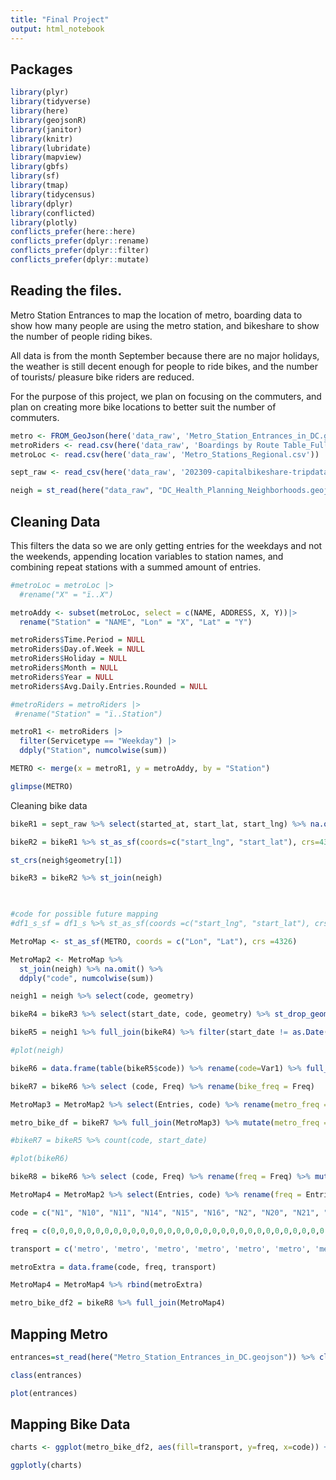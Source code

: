 ```yaml
---
title: "Final Project"
output: html_notebook
---
```


## Packages

```r
library(plyr)
library(tidyverse)
library(here)
library(geojsonR)
library(janitor)
library(knitr)
library(lubridate) 
library(mapview)
library(gbfs)
library(sf) 
library(tmap)
library(tidycensus)
library(dplyr)
library(conflicted)
library(plotly)
conflicts_prefer(here::here)
conflicts_prefer(dplyr::rename)
conflicts_prefer(dplyr::filter)
conflicts_prefer(dplyr::mutate)

```

## Reading the files.

Metro Station Entrances to map the location of metro, boarding data to show how many people are using the metro station, and bikeshare to show the number of people riding bikes.

All data is from the month September because there are no major holidays, the weather is still decent enough for people to ride bikes, and the number of tourists/ pleasure bike riders are reduced.

For the purpose of this project, we plan on focusing on the commuters, and plan on creating more bike locations to better suit the number of commuters.

```r
metro <- FROM_GeoJson(here('data_raw', 'Metro_Station_Entrances_in_DC.geojson'))
metroRiders <- read.csv(here('data_raw', 'Boardings by Route Table_Full Data_data.csv'))
metroLoc <- read.csv(here('data_raw', 'Metro_Stations_Regional.csv')) 

sept_raw <- read_csv(here('data_raw', '202309-capitalbikeshare-tripdata.csv'))

neigh = st_read(here("data_raw", "DC_Health_Planning_Neighborhoods.geojson")) %>% clean_names()

```

## Cleaning Data

This filters the data so we are only getting entries for the weekdays and not the weekends, appending location variables to station names, and combining repeat stations with a summed amount of entries.

```r
#metroLoc = metroLoc |> 
  #rename("X" = "ï..X")

metroAddy <- subset(metroLoc, select = c(NAME, ADDRESS, X, Y))|>
  rename("Station" = "NAME", "Lon" = "X", "Lat" = "Y")

metroRiders$Time.Period = NULL
metroRiders$Day.of.Week = NULL
metroRiders$Holiday = NULL
metroRiders$Month = NULL
metroRiders$Year = NULL
metroRiders$Avg.Daily.Entries.Rounded = NULL

#metroRiders = metroRiders |>
 #rename("Station" = "ï..Station")

metroR1 <- metroRiders |>
  filter(Servicetype == "Weekday") |>
  ddply("Station", numcolwise(sum))

METRO <- merge(x = metroR1, y = metroAddy, by = "Station")

glimpse(METRO)

```

Cleaning bike data

```r
bikeR1 = sept_raw %>% select(started_at, start_lat, start_lng) %>% na.omit() %>% mutate(start_date=as.Date(started_at)) %>% select(start_date, start_lat, start_lng)

bikeR2 = bikeR1 %>% st_as_sf(coords=c("start_lng", "start_lat"), crs=4326)

st_crs(neigh$geometry[1])

bikeR3 = bikeR2 %>% st_join(neigh)


 
#code for possible future mapping 
#df1_s_sf = df1_s %>% st_as_sf(coords =c("start_lng", "start_lat"), crs = 4326)
```

```r
MetroMap <- st_as_sf(METRO, coords = c("Lon", "Lat"), crs =4326)

MetroMap2 <- MetroMap %>%
  st_join(neigh) %>% na.omit() %>%
  ddply("code", numcolwise(sum))
```


```r

neigh1 = neigh %>% select(code, geometry)

bikeR4 = bikeR3 %>% select(start_date, code, geometry) %>% st_drop_geometry()

bikeR5 = neigh1 %>% full_join(bikeR4) %>% filter(start_date != as.Date('2023-09-02')) %>% filter(start_date != as.Date('2023-09-03')) %>% filter(start_date != as.Date('2023-09-09')) %>% filter(start_date != as.Date('2023-09-10')) %>% filter(start_date != as.Date('2023-09-16')) %>% filter(start_date != as.Date('2023-09-17')) %>% filter(start_date != as.Date('2023-09-23')) %>% filter(start_date != as.Date('2023-09-24')) %>% filter(start_date != as.Date('2023-09-30'))
```

```r
#plot(neigh)

bikeR6 = data.frame(table(bikeR5$code)) %>% rename(code=Var1) %>% full_join(bikeR5) %>% select(code, Freq, geometry) %>% distinct() %>% na.omit()

bikeR7 = bikeR6 %>% select (code, Freq) %>% rename(bike_freq = Freq)

MetroMap3 = MetroMap2 %>% select(Entries, code) %>% rename(metro_freq = Entries)

metro_bike_df = bikeR7 %>% full_join(MetroMap3) %>% mutate(metro_freq = replace_na(metro_freq, 0))

#bikeR7 = bikeR5 %>% count(code, start_date)

#plot(bikeR6)
```

```r
bikeR8 = bikeR6 %>% select (code, Freq) %>% rename(freq = Freq) %>% mutate(transport = 'bike')

MetroMap4 = MetroMap2 %>% select(Entries, code) %>% rename(freq = Entries) %>% mutate(transport = 'metro')

code = c("N1", "N10", "N11", "N14", "N15", "N16", "N2", "N20", "N21", "N22", "N26", "N27", "N28", "N3", "N32", "N33", "N34", "N36", "N37", "N4", "N40", "N41", "N45", "N46", "N47", "N49", "N5", "N50", "N51", "N6", "N8")

freq = c(0,0,0,0,0,0,0,0,0,0,0,0,0,0,0,0,0,0,0,0,0,0,0,0,0,0,0,0,0,0,0)

transport = c('metro', 'metro', 'metro', 'metro', 'metro', 'metro', 'metro', 'metro', 'metro', 'metro', 'metro', 'metro', 'metro', 'metro', 'metro', 'metro', 'metro', 'metro', 'metro', 'metro', 'metro', 'metro', 'metro', 'metro', 'metro', 'metro', 'metro', 'metro', 'metro', 'metro', 'metro')

metroExtra = data.frame(code, freq, transport)

MetroMap4 = MetroMap4 %>% rbind(metroExtra)

metro_bike_df2 = bikeR8 %>% full_join(MetroMap4)

```


## Mapping Metro

```r
entrances=st_read(here("Metro_Station_Entrances_in_DC.geojson")) %>% clean_names()

class(entrances)

plot(entrances)
```

## Mapping Bike Data


```r
charts <- ggplot(metro_bike_df2, aes(fill=transport, y=freq, x=code)) + geom_bar(position='dodge', stat='identity')

ggplotly(charts)
```

